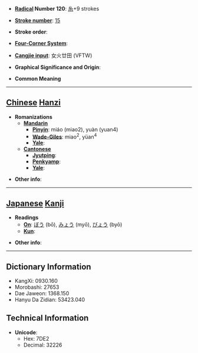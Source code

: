 * '''[[Wiktionary:Chinese radical index| Radical]] Number 120''': [[Wiktionary:Chinese radical index 糸|糸]]+9 strokes

* '''[[Wiktionary:Chinese total strokes index|Stroke number]]''': [[Wiktionary:Chinese total strokes index 15|15]]

* '''Stroke order''': 

* '''[[Wiktionary:Chinese four corner index|Four-Corner System]]''': 

* '''[[Wiktionary:Chinese Cangjie index|Cangjie input]]''': 女火廿田 (VFTW)

* '''Graphical Significance and Origin''': 

* '''Common Meaning'''

----

== [[Chinese]] [[Hanzi]] ==

* '''Romanizations'''
** '''[[Mandarin]]'''
*** '''[[Pinyin]]''': miáo (miao2), yuàn (yuan4)
*** '''[[Wade-Giles]]''': miao<sup>2</sup>, yüan<sup>4</sup>
*** '''[[Yale]]''': 
** '''[[Cantonese]]'''
*** '''[[Jyutping]]''':
*** '''[[Penkyamp]]''': 
*** '''[[Yale]]''': 

* '''Other info''': 

----

== [[Japanese]] [[Kanji]] ==

* '''Readings'''
** '''[[On]]''': [[ぼう]] (bō), [[みょう]] (myō), [[びょう]] (byō)
** '''[[Kun]]''': 

* '''Other info''':  

----

== Dictionary Information ==

* KangXi: 0930.160
* Morobashi: 27653
* Dae Jaweon: 1368.150
* Hanyu Da Zidian: 53423.040

== Technical Information ==

* '''Unicode''':
** Hex: 7DE2
** Decimal: 32226